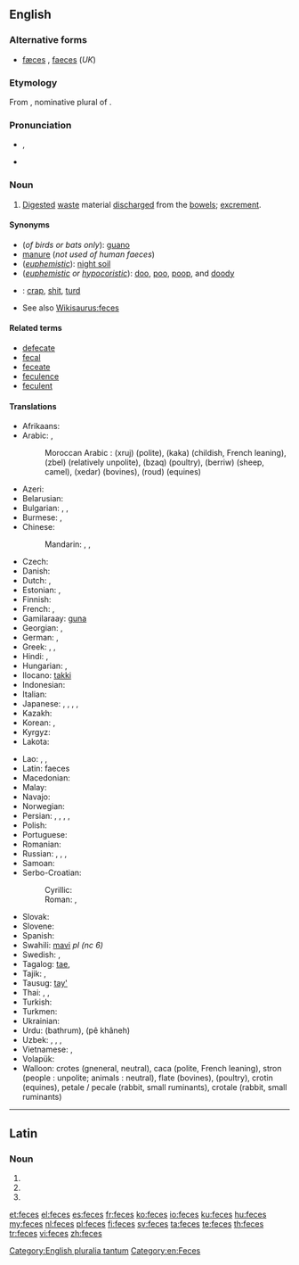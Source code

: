 ==English==

{{wikipedia}}

===Alternative forms===
* [[fæces]] {{qualifier|dated}}, [[faeces]] (''UK'')

===Etymology===
From {{etyl|la|en}} {{term|faeces|faecēs|lang=la}}, nominative plural of {{term|faex||residue, dregs|lang=la}}.

===Pronunciation===
* {{IPA|/ˈfiːsiːz/}}, {{X-SAMPA|/"fi:si:z/}}
* {{rhymes|iːsiz}}

===Noun===
{{en-plural noun}}

# {{US|Canada}} [[digested|Digested]] [[waste]] material [[discharge]]d from the [[bowel]]s; [[excrement]].

====Synonyms====
* (''of birds or bats only''): [[guano]]
* [[manure]] (''not used of human faeces'')
* (''[[euphemistic]]''): [[wikipedia:night soil|night soil]]
* (''[[euphemistic]] or [[hypocoristic]]''): [[doo]], [[poo]], [[poop]], and [[doody]]
* {{qualifier|vulgar}}: [[crap]], [[shit]], [[turd]]
* See also [[Wikisaurus:feces]]

====Related terms====
* [[defecate]]
* [[fecal]]
* [[feceate]]
* [[feculence]]
* [[feculent]]

====Translations====
{{trans-top|digested waste material discharged from the bowels}}
* Afrikaans: {{t|af|ontlasting}}
* Arabic: {{t|ar|براز|m|tr=birāz|sc=Arab}}, {{t|ar|سلح|m|tr=salḥ|sc=Arab}}
*: Moroccan Arabic : {{Arab|[[جروج]]}} (xruj) (polite), {{Arab|[[كاكا]]}} (kaka) (childish, French leaning), {{Arab|[[زبل]]}} (zbel) (relatively unpolite), {{Arab|[[بزق]]}} (bzaq) (poultry), {{Arab|[[بريو]]}} (berriw) (sheep, camel), {{Arab|[[خضار]]}} (xedar) (bovines), {{Arab|[[رود]]}} (roud) (equines)
* Azeri: {{t|az|nəcis}}
* Belarusian: {{t|be|фекаліі|f|p|tr=fekálii|sc=Cyrl}}
* Bulgarian: {{t+|bg|екскременти|p|tr=ekskreménti|sc=Cyrl}}, {{t|bg|фекалии|f|p|tr=fekálii|sc=Cyrl}}, {{t|bg|изпражнение|n|p|tr=izpražnénija|alt=изпражнения|sc=Cyrl}}
* Burmese: {{t-|my|ချေး|tr=chi:|sc=Mymr}}, {{t|my|မစင်|tr=masin|sc=Mymr}}
* Chinese:
*: Mandarin: {{t|cmn|粪|tr=fèn|sc=Hani}}, {{t|cmn|粪便|tr=fènbiàn|sc=Hani}}, {{t|cmn|屎|tr=shǐ|sc=Hani}}
* Czech: {{t-|cs|stolice|f}}
* Danish: {{t+|da|afføring|c}}
* Dutch: {{t+|nl|faeces|p}}, {{t+|nl|uitwerpselen|n}}
* Estonian: {{t|et|fekaalid|p}}, {{t|et|roe}}
* Finnish: {{t+|fi|uloste}}
* French: {{t+|fr|fèces|f|p}}, {{t|fr|excrément|m}}
* Gamilaraay: [[guna]]
* Georgian: {{t-|ka|ფეკალია|tr=p'ekalia|sc=Geor}}, {{t|ka|განავალი|tr=ganavali|sc=Geor}}
* German: {{t+|de|Fäkalien|f|p}}, {{t+|de|Kot|m}}
* Greek: {{t-|el|περιττώματα|n|p|tr=perittómata|sc=Grek}}, {{t+|el|κόπρανα|n|p|tr=kóprana|sc=Grek}}, {{qualifier|obscene}} {{t+|el|σκατά|n|p|tr=skatá|sc=Grek}}
* Hindi: {{t-|hi|टट्टी|tr=ṭaṭṭī}}, {{t-|hi|मल|tr=mal}}
* Hungarian: {{t-|hu|széklet}}, {{t|hu|ürülék}}
* Ilocano: [[takki]]
* Indonesian: {{t|id|tinja}}
* Italian: {{t+|it|feci|f|p}}
* Japanese: {{t+|ja|糞|tr=[[ふん]], fun|sc=Jpan}}, {{t-|ja|糞便|tr=[[ふんべん]], fumben|sc=Jpan}}, {{t-|ja|大便|tr=[[だいべん]], daiben|sc=Jpan}}, {{t+|ja|うんこ|tr=unko|sc=Jpan}}, {{t-|ja|うんち|tr=unchi|sc=Jpan}}
* Kazakh: {{t|kk|нысап|tr=nısal|sc=Cyrl}}
* Korean: {{t|ko|똥|tr=ttong|sc=Kore}}, {{t|ko|뒤|tr=dwi|sc=Kore}} {{qualifier|euphemism}}
* Kyrgyz: {{t|ky|фекалия|tr=fekaliya|sc=Cyrl}}
* Lakota: {{tø|lkt|čheslí}}
{{trans-mid}}
* Lao: {{t|lo|ອາຈົມ|tr=ʔàːcòm|sc=Laoo}}, {{t|lo|ອຸດຈາຣະ|tr=ʔútcàːlā|sc=Laoo}}, {{t|lo|ຂີ້|tr=kʰȉː|sc=Laoo}}
* Latin: faeces {{p}}
* Macedonian: {{t|mk|измет|m|tr=ízmet|sc=Cyrl}}
* Malay: {{t|ms|tinja}}
* Navajo: {{tø|nv|chąąʼ}}
* Norwegian: {{t+|no|avføring}}
* Persian: {{t+|fa|گه|tr=goh|sc=fa-Arab}}, {{t+|fa|ان|tr=an|sc=fa-Arab}}, {{t+|fa|پهن|tr=pehen|sc=fa-Arab}}, {{t+|fa|مدفوع|tr=madfu'|sc=fa-Arab}}, {{t|fa|براز|tr=borâz|sc=fa-Arab}}
* Polish: {{t+|pl|kał|m}}
* Portuguese: {{t+|pt|fezes|f|p}}
* Romanian: {{t|ro|excrement}}
* Russian: {{t|ru|испражнение|n|p|tr=ispražnénija|alt=испражнения|sc=Cyrl}}, {{t|ru|экскремент|n|p|tr=ekskreménty|alt=экскременты|sc=Cyrl}}, {{t|ru|кал|m|tr=kal|sc=Cyrl}} {{qualifier|medicine}}, {{t|ru|фекалии|f|p|tr=fekálii|sc=Cyrl}}
* Samoan: {{t-|sm|tae}}
* Serbo-Croatian:
*: Cyrillic: {{t|sh|измет|m}}
*: Roman: {{t|sh|izmet|m}}, {{t|sh|izmet|m}}
* Slovak: {{t|sk|výkal|m}}
* Slovene: {{t|sl|iztrebek|m}}
* Spanish: {{t-|es|heces|f|p}}
* Swahili: [[mavi]] ''pl (nc 6)''
* Swedish: {{t+|sv|avföring|c}}, {{t+|sv|träck|c}}
* Tagalog: [[tae]], {{t-|tl|dumi}}
* Tajik: {{t|tg|саргин|tr=sargin|sc=Cyrl}}, {{t|tg|наҷосат|tr=najosat|sc=Cyrl}}
* Tausug: [[tay']]
* Thai: {{t|th|อาจม|tr=aa-jom|sc=Thai}}, {{t|th|อุจจาระ|tr=ùt-jaa-rá|sc=Thai}}, {{t|th|ขี้|tr=kêe|sc=Thai}}
* Turkish: {{t|tr|dışkı}}
* Turkmen: {{t|tk|bok}}
* Ukrainian: {{t|uk|фекалії|f|p|tr=fekáliji|sc=Cyrl}}
* Urdu: {{ur-Arab|[[باٹھروم]]}} (bathrum), {{ur-Arab|[[پا خانه]]}} (pê khâneh)
* Uzbek: {{t|uz|kal}}, {{t|uz|axlat}}, {{t|uz|najas}}, {{t|uz|tezak}}
* Vietnamese: {{t|vi|cặn}}, {{t|vi|chất lắng}}
* Volapük: {{t+|vo|jiedot}}
* Walloon: crotes (gneneral, neutral), caca (polite, French leaning), stron (people : unpolite; animals : neutral), flate (bovines), {{t|wa|polene}} (poultry), crotin (equines), petale / pecale (rabbit, small ruminants), crotale (rabbit, small ruminants)
{{trans-bottom}}

[[Category:English pluralia tantum]]
[[Category:en:Feces]]

----

==Latin==

===Noun===
{{la-noun-form|fecēs}}

# {{inflection of|fex|fex|nom|p|lang=la}}
# {{inflection of|fex|fex|acc|p|lang=la}}
# {{inflection of|fex|fex|voc|p|lang=la}}

[[et:feces]]
[[el:feces]]
[[es:feces]]
[[fr:feces]]
[[ko:feces]]
[[io:feces]]
[[ku:feces]]
[[hu:feces]]
[[my:feces]]
[[nl:feces]]
[[pl:feces]]
[[fi:feces]]
[[sv:feces]]
[[ta:feces]]
[[te:feces]]
[[th:feces]]
[[tr:feces]]
[[vi:feces]]
[[zh:feces]]